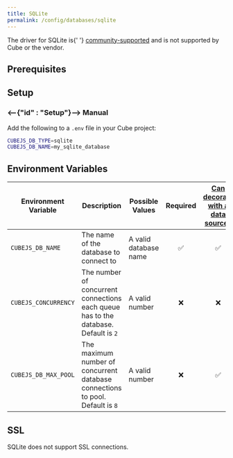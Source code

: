 ```yaml
---
title: SQLite
permalink: /config/databases/sqlite
---
```


<WarningBox>
  The driver for SQLite is{' '}
  <a href="../databases#driver-support">community-supported</a> and is not
  supported by Cube or the vendor.
</WarningBox>

## Prerequisites

## Setup

### <--{"id" : "Setup"}--> Manual

Add the following to a `.env` file in your Cube project:

```bash
CUBEJS_DB_TYPE=sqlite
CUBEJS_DB_NAME=my_sqlite_database
```

## Environment Variables

| Environment Variable | Description                                                                         | Possible Values       | Required | [Can decorate with a data source?][ref-config-multiple-ds-decorating-env] |
| -------------------- | ----------------------------------------------------------------------------------- | --------------------- | :------: | :-----------------------------------------------------------------------: |
| `CUBEJS_DB_NAME`     | The name of the database to connect to                                              | A valid database name |    ✅    |                                    ✅                                     |
| `CUBEJS_CONCURRENCY` | The number of concurrent connections each queue has to the database. Default is `2` | A valid number        |    ❌    |                                    ❌                                     |
| `CUBEJS_DB_MAX_POOL` | The maximum number of concurrent database connections to pool. Default is `8`       | A valid number        |    ❌    |                                    ✅                                     |

## SSL

SQLite does not support SSL connections.

[ref-config-multiple-ds-decorating-env]:
  /config/multiple-data-sources#configuring-data-sources-with-environment-variables-decorated-environment-variables
